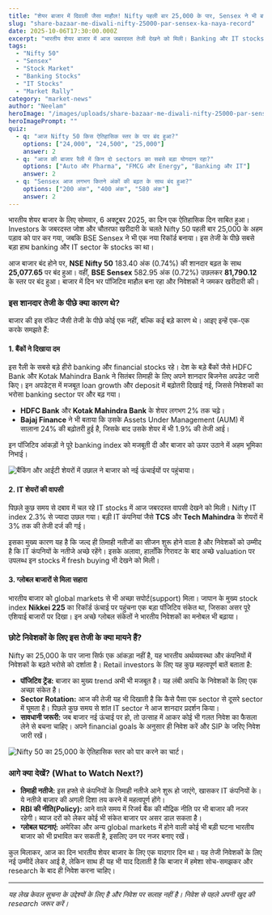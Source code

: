 ```yaml
---
title: "शेयर बाजार में दिवाली जैसा माहौल! Nifty पहली बार 25,000 के पार, Sensex ने भी बनाया नया रिकॉर्ड"
slug: "share-bazaar-me-diwali-nifty-25000-par-sensex-ka-naya-record"
date: 2025-10-06T17:30:00.000Z
excerpt: "भारतीय शेयर बाजार में आज जबरदस्त तेजी देखने को मिली। Banking और IT stocks में शानदार खरीदारी के दम पर Nifty 50 पहली बार 25,000 के अहम पड़ाव के पार बंद हुआ, वहीं Sensex ने भी 81,700 का आंकड़ा पार कर लिया।"
tags:
  - "Nifty 50"
  - "Sensex"
  - "Stock Market"
  - "Banking Stocks"
  - "IT Stocks"
  - "Market Rally"
category: "market-news"
author: "Neelam"
heroImage: "/images/uploads/share-bazaar-me-diwali-nifty-25000-par-sensex-ka-naya-record/hero-image.jpg"
heroImagePrompt: ""
quiz:
  - q: "आज Nifty 50 किस ऐतिहासिक स्तर के पार बंद हुआ?"
    options: ["24,000", "24,500", "25,000"]
    answer: 2
  - q: "आज की बाजार रैली में किन दो sectors का सबसे बड़ा योगदान रहा?"
    options: ["Auto और Pharma", "FMCG और Energy", "Banking और IT"]
    answer: 2
  - q: "Sensex आज लगभग कितने अंकों की बढ़त के साथ बंद हुआ?"
    options: ["200 अंक", "400 अंक", "580 अंक"]
    answer: 2
---
```


भारतीय शेयर बाजार के लिए सोमवार, 6 अक्टूबर 2025, का दिन एक ऐतिहासिक दिन साबित हुआ। Investors के जबरदस्त जोश और चौतरफा खरीदारी के चलते Nifty 50 पहली बार 25,000 के अहम पड़ाव को पार कर गया, जबकि BSE Sensex ने भी एक नया रिकॉर्ड बनाया। इस तेजी के पीछे सबसे बड़ा हाथ banking और IT sector के stocks का था।

आज बाजार बंद होने पर, **NSE Nifty 50** 183.40 अंक (0.74%) की शानदार बढ़त के साथ **25,077.65** पर बंद हुआ। वहीं, **BSE Sensex** 582.95 अंक (0.72%) उछलकर **81,790.12** के स्तर पर बंद हुआ। बाजार में दिन भर पॉजिटिव माहौल बना रहा और निवेशकों ने जमकर खरीदारी की।

### इस शानदार तेजी के पीछे क्या कारण थे?

बाजार की इस रॉकेट जैसी तेजी के पीछे कोई एक नहीं, बल्कि कई बड़े कारण थे। आइए इन्हें एक-एक करके समझते हैं:

#### 1. बैंकों ने दिखाया दम

इस रैली के सबसे बड़े हीरो banking और financial stocks रहे। देश के बड़े बैंकों जैसे HDFC Bank और Kotak Mahindra Bank ने सितंबर तिमाही के लिए अपने शानदार बिजनेस अपडेट जारी किए। इन अपडेट्स में मजबूत loan growth और deposit में बढ़ोतरी दिखाई गई, जिससे निवेशकों का भरोसा banking sector पर और बढ़ गया।

- **HDFC Bank** और **Kotak Mahindra Bank** के शेयर लगभग 2% तक चढ़े।
- **Bajaj Finance** ने भी बताया कि उसके Assets Under Management (AUM) में सालाना 24% की बढ़ोतरी हुई है, जिसके बाद उसके शेयर में भी 1.9% की तेजी आई।

इन पॉजिटिव आंकड़ों ने पूरे banking index को मजबूती दी और बाजार को ऊपर उठाने में अहम भूमिका निभाई।

![बैंकिंग और आईटी शेयरों में उछाल ने बाजार को नई ऊंचाईयों पर पहुंचाया।](/images/uploads/share-bazaar-me-diwali-nifty-25000-par-sensex-ka-naya-record/banking-it-stocks-rally.png)

#### 2. IT शेयरों की वापसी

पिछले कुछ समय से दबाव में चल रहे IT stocks में आज जबरदस्त वापसी देखने को मिली। Nifty IT index 2.3% से ज्यादा उछल गया। बड़ी IT कंपनियां जैसे **TCS** और **Tech Mahindra** के शेयरों में 3% तक की तेजी दर्ज की गई।

इसका मुख्य कारण यह है कि जल्द ही तिमाही नतीजों का सीजन शुरू होने वाला है और निवेशकों को उम्मीद है कि IT कंपनियों के नतीजे अच्छे रहेंगे। इसके अलावा, हालाँकि गिरावट के बाद अच्छे valuation पर उपलब्ध इन stocks में fresh buying भी देखने को मिली।

#### 3. ग्लोबल बाजारों से मिला सहारा

भारतीय बाजार को global markets से भी अच्छा सपोर्ट(support) मिला। जापान के मुख्य stock index **Nikkei 225** का रिकॉर्ड ऊंचाई पर पहुंचना एक बड़ा पॉजिटिव संकेत था, जिसका असर पूरे एशियाई बाजारों पर दिखा। इन अच्छे ग्लोबल संकेतों ने भारतीय निवेशकों का मनोबल भी बढ़ाया।

### छोटे निवेशकों के लिए इस तेजी के क्या मायने हैं?

Nifty का 25,000 के पार जाना सिर्फ एक आंकड़ा नहीं है, यह भारतीय अर्थव्यवस्था और कंपनियों में निवेशकों के बढ़ते भरोसे को दर्शाता है। Retail investors के लिए यह कुछ महत्वपूर्ण बातें बताता है:

- **पॉजिटिव ट्रेंड:** बाजार का मुख्य trend अभी भी मजबूत है। यह लंबी अवधि के निवेशकों के लिए एक अच्छा संकेत है।
- **Sector Rotation:** आज की तेजी यह भी दिखाती है कि कैसे पैसा एक sector से दूसरे sector में घूमता है। पिछले कुछ समय से शांत IT sector ने आज शानदार प्रदर्शन किया।
- **सावधानी जरूरी:** जब बाजार नई ऊंचाई पर हो, तो उत्साह में आकर कोई भी गलत निवेश का फैसला लेने से बचना चाहिए। अपने financial goals के अनुसार ही निवेश करें और SIP के जरिए निवेश जारी रखें।

![Nifty 50 का 25,000 के ऐतिहासिक स्तर को पार करने का चार्ट।](/images/uploads/share-bazaar-me-diwali-nifty-25000-par-sensex-ka-naya-record/nifty-25000-chart.png)

### आगे क्या देखें? (What to Watch Next?)

- **तिमाही नतीजे:** इस हफ्ते से कंपनियों के तिमाही नतीजे आने शुरू हो जाएंगे, खासकर IT कंपनियों के। ये नतीजे बाजार की अगली दिशा तय करने में महत्वपूर्ण होंगे।
- **RBI की नीति(Policy):** आने वाले समय में रिजर्व बैंक की मौद्रिक नीति पर भी बाजार की नजर रहेगी। ब्याज दरों को लेकर कोई भी संकेत बाजार पर असर डाल सकता है।
- **ग्लोबल घटनाएं:** अमेरिका और अन्य global markets में होने वाली कोई भी बड़ी घटना भारतीय बाजार को भी प्रभावित कर सकती है, इसलिए उन पर नजर बनाए रखें।

कुल मिलाकर, आज का दिन भारतीय शेयर बाजार के लिए एक यादगार दिन था। यह तेजी निवेशकों के लिए नई उम्मीदें लेकर आई है, लेकिन साथ ही यह भी याद दिलाती है कि बाजार में हमेशा सोच-समझकर और research के बाद ही निवेश करना चाहिए।

---
*यह लेख केवल सूचना के उद्देश्यों के लिए है और निवेश पर सलाह नहीं है। निवेश से पहले अपनी खुद की research जरूर करें।*